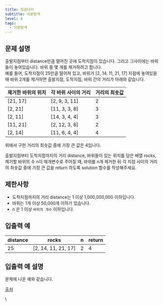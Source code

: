 ```yaml
---
title: 징검다리
subtitle: 이분탐색
level: 4
tags:
  - 이분탐색
---
```


## 문제 설명

출발지점부터 distance만큼 떨어진 곳에 도착지점이 있습니다. 그리고 그사이에는 바위들이 놓여있습니다. 바위 중 몇 개를 제거하려고 합니다.\
예를 들어, 도착지점이 25만큼 떨어져 있고, 바위가 \[2, 14, 11, 21, 17\] 지점에 놓여있을 때 바위 2개를 제거하면 출발지점, 도착지점, 바위 간의 거리가 아래와 같습니다.

| 제거한 바위의 위치 | 각 바위 사이의 거리 | 거리의 최솟값 |
| ------------------ | ------------------- | ------------- |
| \[21, 17\]         | \[2, 9, 3, 11\]     | 2             |
| \[2, 21\]          | \[11, 3, 3, 8\]     | 3             |
| \[2, 11\]          | \[14, 3, 4, 4\]     | 3             |
| \[11, 21\]         | \[2, 12, 3, 8\]     | 2             |
| \[2, 14\]          | \[11, 6, 4, 4\]     | 4             |

위에서 구한 거리의 최솟값 중에 가장 큰 값은 4입니다.

출발지점부터 도착지점까지의 거리 distance, 바위들이 있는 위치를 담은 배열 rocks, 제거할 바위의 수 n이 매개변수로 주어질 때, 바위를 n개 제거한 뒤 각 지점 사이의 거리의 최솟값 중에 가장 큰 값을 return 하도록 solution 함수를 작성해주세요.

## 제한사항

- 도착지점까지의 거리 distance는 1 이상 1,000,000,000 이하입니다.
- 바위는 1개 이상 50,000개 이하가 있습니다.
- n 은 1 이상 `바위의 개수` 이하입니다.

## 입출력 예

| distance | rocks                 | n   | return |
| -------- | --------------------- | --- | ------ |
| 25       | \[2, 14, 11, 21, 17\] | 2   | 4      |

## 입출력 예 설명

문제에 나온 예와 같습니다.

[출처](http://contest.usaco.org/DEC06.htm)

\
